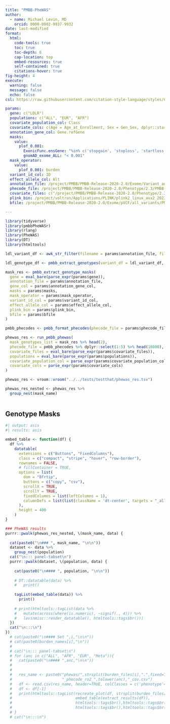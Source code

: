 ```yaml
---
title: "PMBB-PheWAS"
author: 
  - name: Michael Levin, MD
    orcid: 0000-0002-9937-9932
date: last-modified
format:
  html:
    code-tools: true
    toc: true
    toc-depth: 6
    cap-location: top
    embed-resources: true
    self-contained: true
    citations-hover: true
fig-height: 4
execute:
  warning: false
  message: false
  echo: false
csl: https://raw.githubusercontent.com/citation-style-language/styles/6152ccea8b7d7a472910d36524d1bf3557a83bfc/dependent/nature-genetics.csl

params:
  gene: c("LDLR")
  populations: c("ALL", "EUR", "AFR")
  covariate_population_col: Class
  covariate_cols: c(Age = Age_at_Enrollment, Sex = Gen_Sex, dplyr::starts_with("Genotype_PC"))
  annotation_gene_col: Gene.refGene
  masks:
    value:
      plof_0.001:
        ExonicFunc.ensGene: "%in% c('stopgain', 'stoploss', 'startloss', 'frameshift substitution')"
        gnomAD_exome_ALL: "< 0.001"
  mask_operator:
    value:
      plof_0.001: burden
  variant_id_col: ID
  effect_allele_col: Alt
  annotation_file: /project/PMBB/PMBB-Release-2020-2.0/Exome/Variant_annotations/PMBB-Release-2020-2.0_genetic_exome_variant-annotation-counts.txt
  phecode_file: /project/PMBB/PMBB-Release-2020-2.0/Phenotype/2.3/PMBB-Release-2020-2.3_phenotype_PheCode-matrix.txt
  covariate_files: c("/project/PMBB/PMBB-Release-2020-2.0/Phenotype/2.3/PMBB-Release-2020-2.3_covariates.txt", "/project/PMBB/PMBB-Release-2020-2.0/Phenotype/2.1/PMBB-Release-2020-2.1_phenotype_covariates.txt")
  plink_bin: /project/voltron/Applications/PLINK/plink2_linux_avx2_20230607/plink2
  bfile: /project/PMBB/PMBB-Release-2020-2.0/Exome/pVCF/all_variants/PMBB-Release-2020-2.0_genetic_exome_GL

---
```


```r
library(tidyverse)
library(pmbbPheWASr)
library(rlang)
library(PheWAS)
library(DT)
library(htmltools)
```

```r

ldl_variant_df <- awk_str_filter(filename = params$annotation_file, filter_col = params$annotation_gene_col, filter_str = eval_bare(parse_expr(params$gene)))

ldl_genotype_df <- pmbb_extract_genotypes(variant_df = ldl_variant_df, variant_id_col = params$variant_id_col, effect_allele_col = params$effect_allele_col, plink_bin = params$plink_bin, bfile = params$bfile)

mask_res <- pmbb_extract_genotype_masks(
  gene = eval_bare(parse_expr(params$gene)),
  annotation_file = params$annotation_file,
  gene_col = params$annotation_gene_col,
  masks = params$masks,
  mask_operator = params$mask_operator,
  variant_id_col = params$variant_id_col,
  effect_allele_col = params$effect_allele_col,
  plink_bin = params$plink_bin,
  bfile = params$bfile
)

pmbb_phecodes <- pmbb_format_phecodes(phecode_file = params$phecode_file))

phewas_res <- run_pmbb_phewas(
  mask_genotypes_list = mask_res %>% head(2),
  phecode_file = pmbb_phecodes %>% dplyr::select(1:5) %>% head(10000),
  covariate_files = eval_bare(parse_expr(params$covariate_files)),
  populations = eval_bare(parse_expr(params$populations)),
  covariate_population_col = parse_expr(params$covariate_population_col),
  covariate_cols = parse_expr(params$covariate_cols)
)
```

```r
phewas_res <- vroom::vroom("../../tests/testthat/phewas_res.tsv")

phewas_res_nested <- phewas_res %>%
  group_nest(mask_name)
  
```

<!-- ::: panel-tabset -->

## Genotype Masks

```r
#| output: asis
#| results: asis

embed_table <- function(df) {
  df %>%
    datatable(
      extensions = c("Buttons", "FixedColumns"),
      class = c("compact", "stripe", "hover", "row-border"),
      rownames = FALSE,
      # fillContainer = TRUE,
      options = list(
        dom = "Bfrtip",
        buttons = c("copy", "csv"),
        scrollX = TRUE,
        scrollY = TRUE,
        fixedColumns = list(leftColumns = 1),
        columnDefs = list(list(className = 'dt-center', targets = "_all"))
      ),
      height = 400
    )
}

### PheWAS results
purrr::pwalk(phewas_res_nested, \(mask_name, data) {
  
  cat(paste0("\n### ", mask_name, "\n\n"))
  dataset <- data %>%
    group_nest(population)
  cat("\n::: panel-tabset\n")
  purrr::pwalk(dataset, \(population, data) {
    
    cat(paste0("\n#### ", population, "\n\n"))
    
    # DT::datatable(data) %>%
    #   print()
    
    tagList(embed_table(data)) %>%
      print()
    
    # print(htmltools::tagList(data %>%
    #   mutate(across(where(is.numeric), ~signif(., 4))) %>%
    #   levinmisc::render_datatable(), htmltools::tags$br()))
  })
  cat("\n:::\n")
})
  # cat(paste0("\n#### Set ",i,"\n\n"))
  # cat(paste0(burden_names[i],"\n"))
  # 
  # cat("\n::: panel-tabset\n")
  # for (anc in c("ALL", "AFR", "EUR", "Meta")){
  #   cat(paste0("\n#### ",anc,"\n\n"))
  #   
  # 
  #   res_name <- paste0("phewas/",strsplit(burden_files[i],".",fixed=T)[[1]][1],
  #                      "_phecode_ro2_",tolower(anc),"_cov.csv")
  #   df <- read.csv(res_name, header=TRUE, colClasses = c('phenotype'='character'))
  #   df <- df[-1]
  #   print(htmltools::tagList(recreate_plot(df, strsplit(burden_files[i],".",fixed=T)[[1]][1], anc), 
  #                            embed_table(extract_results(df)),
  #                            htmltools::tags$br(),htmltools::tags$br(),htmltools::tags$br(),
  #                            htmltools::tags$br(),htmltools::tags$br()))
  # }
  # cat("\n:::\n")



```
<!-- ::: -->



